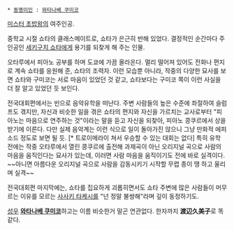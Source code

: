  * [[동명이인]] : [[와타나베 쿠미코]]

[[미스터 초밥왕]]의 여주인공.

중학교 시절 쇼타의 클래스메이트로, 쇼타가 은근히 반해 있었다. 결정적인 순간마다 주인공인 [[세키구치 쇼타]]에게 용기를 되찾게 해 주는 인물.

오타루에서 피아노 공부를 하며 도쿄에 가끔 올라온다. 멀리 떨어져 있어도 전화나 편지로 계속 쇼타를 응원해 준, 쇼타의 조력자. 이런 모습뿐 아니라, 작중의 다양한 묘사를 보면 쇼타와 구미코는 서로 마음이 있었던 것 같고, 쇼타보다는 구미코 쪽이 이런 사실을 더 잘 알고 있었던 듯 보인다.

전국대회편에서는 빈으로 음악유학을 떠난다. 주변 사람들의 높은 수준에 좌절하여 슬럼프도 겪지만, 자신과 비슷한 일을 겪은 쇼타의 편지와 자신을 가르치는 교사로부터 "피아노는 마음으로 연주하는 것"이라는 말을 듣고 자신을 되찾아, 피아노 콩쿠르에서 상을 받기에 이른다. 다만 실제 음악계는 이런 식으로 일이 돌아가진 않으니 그냥 만화적 에피소드 정도로 보면 될 듯. [* 트로이메라이 쳐서 우승할 수 있는 대회는 없다] 특히 유학 전에는 작중 오타루에서 열린 콩쿠르에 출전해 과제곡이 아닌 오리지널 곡으로 사람의 마음을 움직인다는 묘사가 있는데, 이러면 사람 마음을 움직이기도 전에 바로 실격이다. ~~아니면 아름다운 오리지널 곡으로 사람을 감동시키기 시작할 무렵 종이 땡 하고 울리며 실격~~

전국대회편 마지막에는, 쇼타를 집요하게 괴롭히면서도 쇼타 주변에 많은 사람들이 머무르는 이유를 모르는 [[사사키 타케시]]를 "넌 정말 불쌍해"라며 깊이 동정하기도.


[[성우]] '''[[와타나베 쿠미코]]'''하고는 이름 비슷한거 말곤 연관없다. 한자까지 '''渡辺久美子'''로 똑같다.
